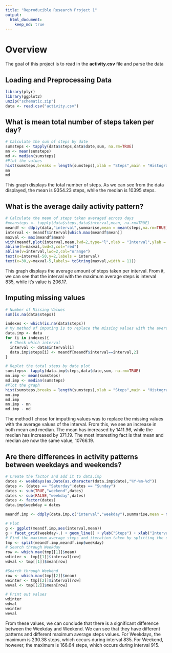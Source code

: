 ```yaml
---
title: "Reproducible Research Project 1"
output: 
  html_document:
    keep_md: true
---
```


# Overview
The goal of this project is to read in the **activity.csv** file and parse the data  

## Loading and Preprocessing Data  
```r
library(plyr)
library(ggplot2)
unzip("schematic.zip")  
data <- read.csv("activity.csv")
```

## What is mean total number of steps taken per day?
```r
# Calculate the sum of steps by date
sumsteps <- tapply(data$steps,data$date,sum, na.rm=TRUE)
mn <- mean(sumsteps)
md <- median(sumsteps)
#Plot the values
hist(sumsteps,breaks = length(sumsteps),xlab = "Steps",main = "Histogram of Total Sum of Steps")
mn
md
```
This graph displays the total number of steps. As we can see from the data displayed, the mean is 9354.23 steps, while the median is 10395 steps.

## What is the average daily activity pattern?
```r
# Calculate the mean of steps taken averaged across days
#meansteps <- tapply(data$steps,data$interval,mean, na.rm=TRUE)
meandf <- ddply(data,"interval",summarise,mean = mean(steps,na.rm=TRUE))
interval <- meandf$interval[which.max(meandf$mean)]
maxval <- max(meandf$mean)
with(meandf,plot(interval,mean,lwd=2,type="l",xlab = "Interval",ylab = "Steps",main = "Average Number of Steps Taken"))
abline(h=maxval,lwd=2,col="red")
abline(v=interval,lwd=2,col="orange")
text(x=interval-50,y=2,labels = interval)
text(x=30,y=maxval-5,labels= toString(maxval,width = 11))
```
This graph displays the average amount of steps taken per interval. From it, we can see that the interval with the maximum average steps is interval 835, while it's value is 206.17.  

## Imputing missing values
```r
# Number of Missing Values
sum(is.na(data$steps))

indexes <- which(is.na(data$steps))
# My method of imputing is to replace the missing values with the average steps by interval
data.imp <- data
for (i in indexes){
  # Check which interval
  interval <- data$interval[i]
  data.imp$steps[i] <- meandf[meandf$interval==interval,2]
}

# Replot the total steps by date plot
sumsteps<- tapply(data.imp$steps,data$date,sum, na.rm=TRUE)
mn.imp <- mean(sumsteps)
md.imp <- median(sumsteps)
#Plot the graph
hist(sumsteps,breaks = length(sumsteps),xlab = "Steps",main = "Histogram of Total Sum of Steps")
mn.imp
md.imp
mn.imp - mn
md.imp - md
```
The method I chose for imputting values was to replace the missing values with the average values of the interval. From this, we see an increase in both mean and median. The mean has increased by 1411.96, while the median has increased by 371.19. The most interesting fact is that mean and median are now the same value, 10766.19. 

## Are there differences in activity patterns between weekdays and weekends?
```r
# Create the factor and add it to data.imp
dates <- weekdays(as.Date(as.character(data.imp$date),"%Y-%m-%d"))
dates <- (dates == "Saturday"|dates == "Sunday")
dates <- sub(TRUE,"weekend",dates)
dates <- sub(FALSE,"weekday",dates)
dates <- factor(dates)
data.imp$weekday = dates

meandf.imp <- ddply(data.imp,c("interval","weekday"),summarise,mean = mean(steps))

# Plot
g <- ggplot(meandf.imp,aes(interval,mean))
g + facet_grid(weekday~.) + geom_line() + ylab("Steps") + xlab("Interval") 
# Find the maximum average steps and iteration taken by splitting the dataset into two data frames and then search
tmp <- split(meandf.imp,meandf.imp$weekday)
# Search through Weekday
row <- which.max(tmp[[1]]$mean)
wdinter <- tmp[[1]]$interval[row]
wdval <- tmp[[1]]$mean[row]

#Search through Weekend
row <- which.max(tmp[[2]]$mean)
weinter <- tmp[[2]]$interval[row]
weval <- tmp[[2]]$mean[row]

# Print out values
wdinter
wdval
weinter
weval
```
From these values, we can conclude that there is a significant difference between the Weekday and Weekend. We can see that they have different patterns and different maximum average steps values. For Weekdays, the maximum is 230.38 steps, which occurs during interval 835. For Weekend, however, the maximum is 166.64 steps, which occurs during interval 915.  